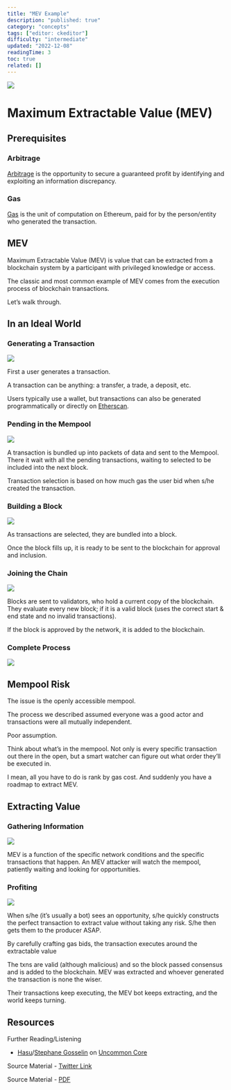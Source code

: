 ```yaml
---
title: "MEV Example"
description: "published: true"
category: "concepts"
tags: ["editor: ckeditor"]
difficulty: "intermediate"
updated: "2022-12-08"
readingTime: 3
toc: true
related: []
---
```


![](/images/mev-1.jpeg)

# Maximum Extractable Value (MEV)

## Prerequisites

### Arbitrage

[Arbitrage](/concepts/arbitrage) is the opportunity to secure a guaranteed profit by identifying and exploiting an information discrepancy. 

### Gas

[Gas](/concepts/gas) is the unit of computation on Ethereum, paid for by the person/entity who generated the transaction.

## MEV

Maximum Extractable Value (MEV) is value that can be extracted from a blockchain system by a participant with privileged knowledge or access. 

The classic and most common example of MEV comes from the execution process of blockchain transactions. 

Let’s walk through.

## In an Ideal World

### Generating a Transaction

![](/images/mev-2.jpeg)

First a user generates a transaction. 

A transaction can be anything: a transfer, a trade, a deposit, etc. 

Users typically use a wallet, but transactions can also be generated programmatically or directly on [Etherscan](https://etherscan.io/).

### Pending in the Mempool

![](/images/mev-3.jpeg)

A transaction is bundled up into packets of data and sent to the Mempool. There it wait with all the pending transactions, waiting to selected to be included into the next block. 

Transaction selection is based on how much gas the user bid when s/he created the transaction.

### Building a Block

![](/images/mev-4.jpeg)

As transactions are selected, they are bundled into a block. 

Once the block fills up, it is ready to be sent to the blockchain for approval and inclusion.

### Joining the Chain

![](/images/mev-5.jpeg)

Blocks are sent to validators, who hold a current copy of the blockchain. They evaluate every new block; if it is a valid block (uses the correct start & end state and no invalid transactions). 

If the block is approved by the network, it is added to the blockchain.

### Complete Process

![](/images/mev-6.jpeg)

## Mempool Risk

The issue is the openly accessible mempool. 

The process we described assumed everyone was a good actor and transactions were all mutually independent. 

Poor assumption.

Think about what’s in the mempool. Not only is every specific transaction out there in the open, but a smart watcher can figure out what order they’ll be executed in. 

I mean, all you have to do is rank by gas cost. And suddenly you have a roadmap to extract MEV.

## Extracting Value

### Gathering Information

![](/images/mev-7.jpeg)

MEV is a function of the specific network conditions and the specific transactions that happen. An MEV attacker will watch the mempool, patiently waiting and looking for opportunities.

### Profiting

![](/images/mev-8.jpeg)

When s/he (it’s usually a bot) sees an opportunity, s/he quickly constructs the perfect transaction to extract value without taking any risk. S/he then gets them to the producer ASAP. 

By carefully crafting gas bids, the transaction executes around the extractable value

The txns are valid (although malicious) and so the block passed consensus and is added to the blockchain. MEV was extracted and whoever generated the transaction is none the wiser. 

Their transactions keep executing, the MEV bot keeps extracting, and the world keeps turning.

## Resources

Further Reading/Listening

*   [Hasu](https://twitter.com/hasufl)/[Stephane Gosselin](https://twitter.com/thegostep) on [Uncommon Core](https://twitter.com/hasufl/status/1529401140097466368)

Source Material - [Twitter Link](https://twitter.com/logarithmicrex/status/1540870370437107712)

Source Material - [PDF](/twitter-pdf-2022-06-25_mev_101.pdf)
